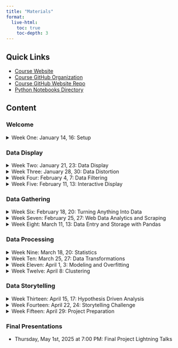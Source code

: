 ```yaml
---
title: "Materials"
format:
  live-html:
    toc: true
    toc-depth: 3
---
```


## Quick Links

- [Course Website](https://allegheny-college-cmpsc-105-spring-2025.github.io/site/)
- [Course GitHub Organization](https://github.com/allegheny-college-cmpsc-105-spring-2025)
- [Course GitHub Website Repo](https://github.com/allegheny-college-cmpsc-105-spring-2025/site)
- [Python Notebooks Directory](https://github.com/allegheny-college-cmpsc-105-spring-2025/site/tree/main/code)

## Content

### Welcome

<details>
<summary>Week One: January 14, 16: Setup</summary>

```.markdown
```

[Slides PDF](slides/01-welcome.pdf)

[Reading: Making Sense of Data, Chapter 2, p. 19-32](https://ebookcentral.proquest.com/lib/allegheny-ebooks/reader.action?docID=427614&ppg=35)

[Lab: Practice Lab](https://classroom.github.com/a/ypH8iEXF)  
Due: Thursday Jan 23, 2:30pm

</details>

### Data Display

<details>
<summary>Week Two: January 21, 23: Data Display</summary>

```.markdown
```

[Slides PDF](slides/02-data-display.pdf)

[Reading: Making Sense of Data, Chapter 2, p. 19-32](https://ebookcentral.proquest.com/lib/allegheny-ebooks/reader.action?docID=427614&ppg=35)

[Class Activity: Data Display](code/data_display_activity.ipynb)

[Lab: Data Display](https://classroom.github.com/a/4qDGRQsy)  
Due: Thursday Jan 30, 2:30pm

</details>




<details>
<summary>Week Three: January 28, 30: Data Distortion</summary>

[Reading: Misleading Graphs](https://web.stevenson.edu/mbranson/m4tp/version1/fake-news-misleading-graphs.html)

[Class Activity: Data Distortion](code/data_distortion_activity.ipynb)

[Lab: Data Distortion](https://classroom.github.com/a/MlNXvWRF)  
Due: Thursday Feb 6, 2:30pm

</details>

<details>
<summary>Week Four: February 4, 7: Data Filtering</summary>

[Video: Logical Indexing](https://youtu.be/v5pJfu-yn-0)

[Class Activity: Data Filtering](code/data_filtering_activity.ipynb)

[Activities Repo](https://classroom.github.com/a/WsxZrwZP)

[Lab: Data Filtering](https://classroom.github.com/a/TwR2gnVy)  
Due: Thursday Feb 13, 2:30pm

</details>


<details>
<summary>Week Five: February 11, 13: Interactive Display</summary>

[Interactive Viz Gallery](https://www.tableau.com/viz-gallery)

[Class Activity: Data Interactivity](code/data_interactivity_activity.ipynb)

</details>

### Data Gathering

<details>
<summary>Week Six: February 18, 20: Turning Anything Into Data</summary>
</details>


<details>
<summary>Week Seven: February 25, 27: Web Data Analytics and Scraping</summary>
</details>


<details>
<summary>Week Eight: March 11, 13: Data Entry and Storage with Pandas</summary>
</details>

### Data Processing

<details>
<summary>Week Nine: March 18, 20: Statistics</summary>
</details>


<details>
<summary>Week Ten: March 25, 27: Data Transformations</summary>
</details>


<details>
<summary>Week Eleven: April 1, 3: Modeling and Overfitting</summary>
</details>


<details>
<summary>Week Twelve: April 8: Clustering</summary>
</details>

### Data Storytelling

<details>
<summary>Week Thirteen: April 15, 17: Hypothesis Driven Analysis</summary>
</details>

<details>
<summary>Week Fourteen: April 22, 24: Storytelling Challenge</summary>
</details>

<details>
<summary>Week Fifteen: April 29: Project Preparation</summary>
</details>

### Final Presentations

- Thursday, May 1st, 2025 at 7:00 PM: Final Project Lightning Talks


<!-- 

### Notes

```pyodide

```

setup notebook [in repo](https://github.com/allegheny-college-cmpsc-105-spring-2025/site/blob/main/code/temp.ipynb), [in site](code/temp.ipynb) -->
